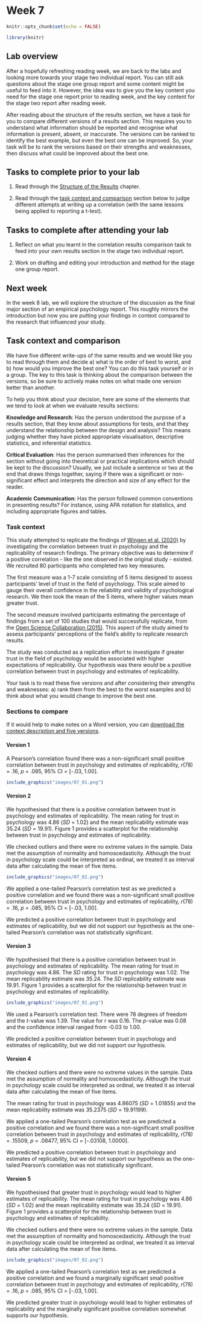 # Week 7

```r
knitr::opts_chunk$set(echo = FALSE)

library(knitr)
```

## Lab overview

After a hopefully refreshing reading week, we are back to the labs and looking more towards your stage two individual report. You can still ask questions about the stage one group report and some content might be useful to feed into it. However, the idea was to give you the key content you need for the stage one report prior to reading week, and the key content for the stage two report after reading week. 

After reading about the structure of the results section, we have a task for you to compare different versions of a results section. This requires you to understand what information should be reported and recognise what information is present, absent, or inaccurate. The versions can be ranked to identify the best example, but even the best one can be improved. So, your task will be to rank the versions based on their strengths and weaknesses, then discuss what could be improved about the best one. 

## Tasks to complete prior to your lab

1. Read through the [Structure of the Results](#Results1) chapter.

2. Read through the [task context and comparison](#C7-task) section below to judge different attempts at writing up a correlation (with the same lessons being applied to reporting a t-test). 

## Tasks to complete after attending your lab

1. Reflect on what you learnt in the correlation results comparison task to feed into your own results section in the stage two individual report. 

2. Work on drafting and editing your introduction and method for the stage one group report. 

## Next week

In the week 8 lab, we will explore the structure of the discussion as the final major section of an empirical psychology report. This roughly mirrors the introduction but now you are putting your findings in context compared to the research that influenced your study. 

## Task context and comparison{#C7-task}

We have five different write-ups of the same results and we would like you to read through them and decide a) what is the order of best to worst, and b) how would you improve the best one? You can do this task yourself or in a group. The key to this task is thinking about the comparison between the versions, so be sure to actively make notes on what made one version better than another. 

To help you think about your decision, here are some of the elements that we tend to look at when we evaluate results sections:

**Knowledge and Research**: Has the person understood the purpose of a results section, that they know about assumptions for tests, and that they understand the relationship between the design and analysis? This means judging whether they have picked appropriate visualisation, descriptive statistics, and inferential statistics.

**Critical Evaluation**: Has the person summarised their inferences for the section without going into theoretical or practical implications which should be kept to the discussion? Usually, we just include a sentence or two at the end that draws things together, saying if there was a significant or non-significant effect and interprets the direction and size of any effect for the reader.

**Academic Communication**: Has the person followed common conventions in presenting results? For instance, using APA notation for statistics, and including appropriate figures and tables. 

### Task context

This study attempted to replicate the findings of [Wingen et al. (2020)](https://doi.org/10.1177/1948550619877412) by investigating the correlation between trust in psychology and the replicability of research findings. The primary objective was to determine if a positive correlation - like the one observed in the original study - existed. We recruited 80 participants who completed two key measures.

The first measure was a 1-7 scale consisting of 5 items designed to assess participants' level of trust in the field of psychology. This scale aimed to gauge their overall confidence in the reliability and validity of psychological research. We then took the mean of the 5 items, where higher values mean greater trust. 

The second measure involved participants estimating the percentage of findings from a set of 100 studies that would successfully replicate, from the [Open Science Collaboration (2015)](https://www.science.org/doi/10.1126/science.aac4716){target="_blank"}. This aspect of the study aimed to assess participants' perceptions of the field's ability to replicate research results.

The study was conducted as a replication effort to investigate if greater trust in the field of psychology would be associated with higher expectations of replicability. Our hypothesis was there *would* be a positive correlation between trust in psychology and estimates of replicability.

Your task is to read these five versions and after considering their strengths and weaknesses: a) rank them from the best to the worst examples and b) think about what you would change to improve the best one. 

### Sections to compare

If it would help to make notes on a Word version, you can [download the context description and five versions](Supporting/07_correlation_comparison.docx). 

#### Version 1 

A Pearson’s correlation found there was a non-significant small positive correlation between trust in psychology and estimates of replicability, *r*(78) = .16, *p* = .085, 95% CI = [-.03, 1.00]. 

```r
include_graphics("images/07_01.png")
```

#### Version 2 

We hypothesised that there is a positive correlation between trust in psychology and estimates of replicability. The mean rating for trust in psychology was 4.86 (*SD* = 1.02) and the mean replicability estimate was 35.24 (*SD* = 19.91). Figure 1 provides a scatterplot for the relationship between trust in psychology and estimates of replicability. 

We checked outliers and there were no extreme values in the sample. Data met the assumption of normality and homoscedasticity. Although the trust in psychology scale could be interpreted as ordinal, we treated it as interval data after calculating the mean of five items. 

```r
include_graphics("images/07_02.png")
```

We applied a one-tailed Pearson’s correlation test as we predicted a positive correlation and we found there was a non-significant small positive correlation between trust in psychology and estimates of replicability, *r*(78) = .16, *p* = .085, 95% CI = [-.03, 1.00]. 

We predicted a positive correlation between trust in psychology and estimates of replicability, but we did not support our hypothesis as the one-tailed Pearson’s correlation was not statistically significant. 

#### Version 3 

We hypothesised that there is a positive correlation between trust in psychology and estimates of replicability. The mean rating for trust in psychology was 4.86. The *SD* rating for trust in psychology was 1.02. The mean replicability estimate was 35.24. The *SD* replicability estimate was 19.91. Figure 1 provides a scatterplot for the relationship between trust in psychology and estimates of replicability. 

```r
include_graphics("images/07_01.png")
```

We used a Pearson’s correlation test. There were 78 degrees of freedom and the *t*-value was 1.39. The value for r was 0.16. The *p*-value was 0.08 and the confidence interval ranged from -0.03 to 1.00. 

We predicted a positive correlation between trust in psychology and estimates of replicability, but we did not support our hypothesis.

#### Version 4 

We checked outliers and there were no extreme values in the sample. Data met the assumption of normality and homoscedasticity. Although the trust in psychology scale could be interpreted as ordinal, we treated it as interval data after calculating the mean of five items. 

The mean rating for trust in psychology was 4.86075 (*SD* = 1.01855) and the mean replicability estimate was 35.2375 (*SD* = 19.91199). 

We applied a one-tailed Pearson’s correlation test as we predicted a positive correlation and we found there was a non-significant small positive correlation between trust in psychology and estimates of replicability, *r*(78) = .15509, *p* = .08477, 95% CI = [-.03108, 1.0000]. 

We predicted a positive correlation between trust in psychology and estimates of replicability, but we did not support our hypothesis as the one-tailed Pearson’s correlation was not statistically significant. 

#### Version 5 

We hypothesised that greater trust in psychology would lead to higher estimates of replicability. The mean rating for trust in psychology was 4.86 (*SD* = 1.02) and the mean replicability estimate was 35.24 (*SD* = 19.91). Figure 1 provides a scatterplot for the relationship between trust in psychology and estimates of replicability. 

We checked outliers and there were no extreme values in the sample. Data met the assumption of normality and homoscedasticity. Although the trust in psychology scale could be interpreted as ordinal, we treated it as interval data after calculating the mean of five items. 

```r
include_graphics("images/07_02.png")
```

We applied a one-tailed Pearson’s correlation test as we predicted a positive correlation and we found a marginally significant small positive correlation between trust in psychology and estimates of replicability, *r*(78) = .16, *p* = .085, 95% CI = [-.03, 1.00]. 

We predicted greater trust in psychology would lead to higher estimates of replicability and the marginally significant positive correlation somewhat supports our hypothesis. 

